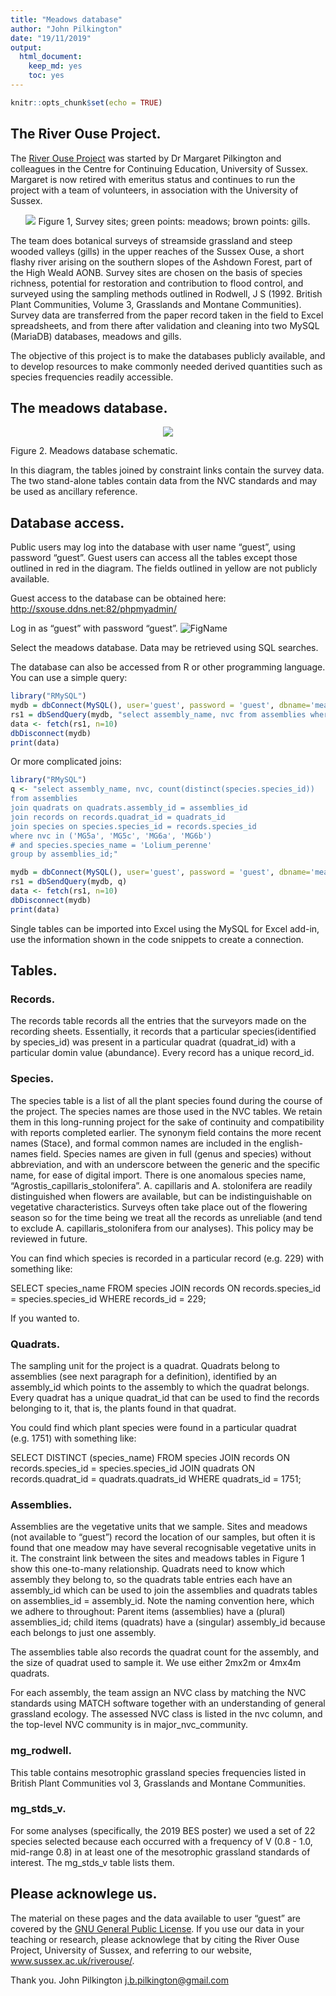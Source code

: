 ```yaml
---
title: "Meadows database"
author: "John Pilkington"
date: "19/11/2019"
output: 
  html_document: 
    keep_md: yes
    toc: yes
---
```


```r
knitr::opts_chunk$set(echo = TRUE)
```

## The River Ouse Project.

The [River Ouse Project](http://www.sussex.ac.uk/riverouse/) was started by Dr Margaret Pilkington and colleagues in the Centre for Continuing Education, University of Sussex. Margaret is now retired with emeritus status and continues to run the project with a team of volunteers, in association with the University of Sussex.
<center>
![](survey_sites.png)
Figure 1, Survey sites; green points: meadows; brown points: gills.

</center>
The team does botanical surveys of streamside grassland and steep wooded valleys (gills) in the upper reaches of the Sussex Ouse, a short flashy river arising on the southern slopes of the Ashdown Forest, part of the High Weald AONB. Survey sites are chosen on the basis of species richness, potential for restoration and contribution to flood control, and surveyed using the sampling methods outlined in Rodwell, J S (1992. British Plant Communities, Volume 3, Grasslands and Montane Communities). Survey data are transferred from the paper record taken in the field to Excel spreadsheets, and from there after validation and cleaning into two MySQL (MariaDB) databases, meadows and gills.

The objective of this project is to make the databases publicly available, and to develop resources to make commonly needed derived quantities such as species frequencies readily accessible.

## The meadows database.

<center>
![](meadows_db.png)
</center>
Figure 2. Meadows database schematic.

In this diagram, the tables joined by constraint links contain the survey data. The two stand-alone tables contain data from the NVC standards and may be used as ancillary reference. 

## Database access.

Public users may log into the database with user name "guest", using password "guest". Guest users can access all the tables except those outlined in red in the diagram. The fields outlined in yellow are not publicly available.

Guest access to the database can be obtained here:
<http://sxouse.ddns.net:82/phpmyadmin/>

Log in as "guest" with password "guest".
![FigName](phpMyAdmin.png)

Select the meadows database. Data may be retrieved using SQL searches.

The database can also be accessed from R or other programming language. You can use a simple query:

```r
library("RMySQL")
mydb = dbConnect(MySQL(), user='guest', password = 'guest', dbname='meadows', port = 3306, host='sxouse.ddns.net')
rs1 = dbSendQuery(mydb, "select assembly_name, nvc from assemblies where nvc is not null;")
data <- fetch(rs1, n=10)
dbDisconnect(mydb)
print(data)
```

Or more complicated joins:

```r
library("RMySQL")
q <- "select assembly_name, nvc, count(distinct(species.species_id))
from assemblies
join quadrats on quadrats.assembly_id = assemblies_id
join records on records.quadrat_id = quadrats_id
join species on species.species_id = records.species_id
where nvc in ('MG5a', 'MG5c', 'MG6a', 'MG6b')
# and species.species_name = 'Lolium_perenne'
group by assemblies_id;" 

mydb = dbConnect(MySQL(), user='guest', password = 'guest', dbname='meadows', port = 3306, host='sxouse.ddns.net')
rs1 = dbSendQuery(mydb, q)
data <- fetch(rs1, n=10)
dbDisconnect(mydb)
print(data)
```

Single tables can be imported into Excel using the MySQL for Excel add-in, use the information shown in the code snippets to create a connection.

## Tables.

### Records.
The records table records all the entries that the surveyors made on the recording sheets. Essentially, it records that a particular species(identified by species_id) was present in a particular quadrat (quadrat_id) with a particular domin value (abundance). Every record has a unique record_id.

### Species.
The species table is a list of all the plant species found during the course of the project. The species names are those used in the NVC tables. We retain them in this long-running project for the sake of continuity and compatibility with reports completed earlier. The synonym field contains the more recent names (Stace), and formal common names are included in the english-names field. Species names are given in full (genus and species) without abbreviation, and with an underscore between the generic and the specific name, for ease of digital import. There is one anomalous species name, "Agrostis_capillaris_stolonifera". A. capillaris and A. stolonifera are readily distinguished when flowers are available, but can be indistinguishable on vegetative characteristics. Surveys often take place out of the flowering season so for the time being we treat all the records as unreliable (and tend to exclude A. capillaris_stolonifera from our analyses). This policy may be reviewed in future.

You can find which species is recorded in a particular record (e.g. 229) with something like: 

SELECT species_name FROM species JOIN records ON records.species_id = species.species_id WHERE records_id = 229;

If you wanted to.

### Quadrats.
The sampling unit for the project is a quadrat. Quadrats belong to assemblies (see next paragraph for a definition), identified by an assembly_id which points to the assembly to which the quadrat belongs. Every quadrat has a unique quadrat_id that can be used to find the records belonging to it, that is, the plants found in that quadrat. 

You could find which plant species were found in a particular quadrat (e.g. 1751) with something like:

SELECT DISTINCT (species_name) FROM species 
  JOIN records ON records.species_id = species.species_id
  JOIN quadrats ON records.quadrat_id = quadrats.quadrats_id
WHERE quadrats_id = 1751;

### Assemblies.
Assemblies are the vegetative units that we sample. Sites and meadows (not available to "guest") record the location of our samples, but often it is found that one meadow may have several recognisable vegetative units in it. The constraint link between the sites and meadows tables in Figure 1 show this one-to-many relationship. Quadrats need to know which assembly they belong to, so the quadrats table entries each have an assembly_id which can be used to join the assemblies and quadrats tables on assemblies_id = assembly_id. Note the naming convention here, which we adhere to throughout: Parent items (assemblies) have a (plural) assemblies_id; child items (quadrats) have a (singular) assembly_id because each belongs to just one assembly.

The assemblies table also records the quadrat count for the assembly, and the size of quadrat used to sample it. We use either 2mx2m or 4mx4m quadrats.

For each assembly, the team assign an NVC class by matching the NVC standards using MATCH software together with an understanding of general grassland ecology. The assessed NVC class is listed in the nvc column, and the top-level NVC community is in major_nvc_community.

### mg_rodwell.
This table contains mesotrophic grassland species frequencies listed in British Plant Communities vol 3, Grasslands and Montane Communities.

### mg_stds_v.
For some analyses (specifically, the 2019 BES poster) we used a set of 22 species selected because each occurred with a frequency of V (0.8 - 1.0, mid-range 0.8) in at least one of the mesotrophic grassland standards of interest. The mg_stds_v table lists them.

## Please acknowlege us.
The material on these pages and the data available to user "guest" are covered by the [GNU General Public License](LICENSE.txt). If you use our data in your teaching or research, please acknowlege that by citing the River Ouse Project, University of Sussex, and referring to our website, [www.sussex.ac.uk/riverouse/](http://www.sussex.ac.uk/riverouse/).

Thank you.
John Pilkington
<j.b.pilkington@gmail.com>

